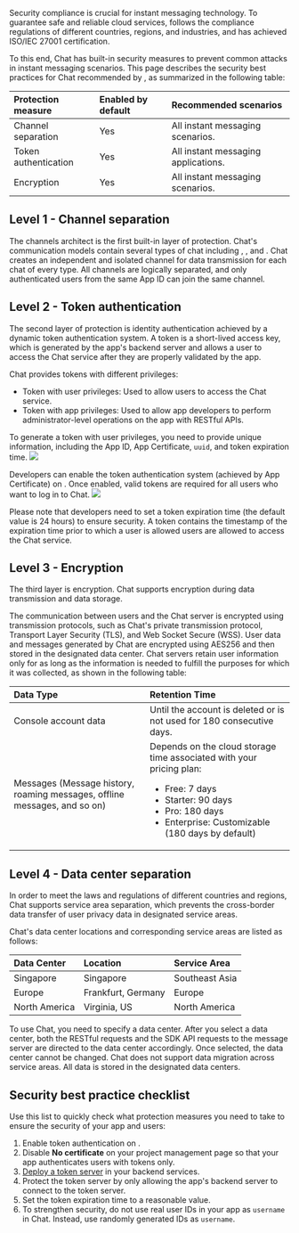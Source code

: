 
Security compliance is crucial for instant messaging technology. To guarantee safe and reliable cloud services, <Vg k="COMPANY"/> follows the compliance regulations of different countries, regions, and industries, and has achieved ISO/IEC 27001 certification.

To this end, Chat has built-in security measures to prevent common attacks in instant messaging scenarios. This page describes the security best practices for Chat recommended by <Vg k="COMPANY"/>, as summarized in the following table:

| Protection measure   | Enabled by default | Recommended scenarios               |
| :------------------- | :------- | :--------------------- |
| Channel separation | Yes  | All instant messaging scenarios.                                  |
| Token authentication | Yes  | All instant messaging applications. |
| Encryption | Yes  | All instant messaging scenarios.                                  |

## Level 1 - Channel separation
The channels architect is the first built-in layer of protection. Chat's communication models contain several types of chat including <Vg k="CHAT_ONE"/>, <Vg k="CHAT_GROUP"/>, and <Vg k="CHAT_ROOM"/>. Chat creates an independent and isolated channel for data transmission for each chat of every type. All channels are logically separated, and only authenticated users from the same App ID can join the same channel.

## Level 2 - Token authentication
The second layer of protection is identity authentication achieved by a dynamic token authentication system. A token is a short-lived access key, which is generated by the app's backend server and allows a user to access the Chat service after they are properly validated by the app.

Chat provides tokens with different privileges:
- Token with user privileges: Used to allow users to access the Chat service.
- Token with app privileges: Used to allow app developers to perform administrator-level operations on the app with RESTful APIs.

To generate a token with user privileges, you need to provide unique information, including the App ID, App Certificate, `uuid`, and token expiration time.
![](https://web-cdn.agora.io/docs-files/1665213460331)

Developers can enable the token authentication system (achieved by App Certificate) on <Link to="{{Global.AGORA_CONSOLE_URL}}"><Vg k="CONSOLE" /></Link>. Once enabled, valid tokens are required for all users who want to log in to Chat.
![](https://web-cdn.agora.io/docs-files/1665213588546)

Please note that developers need to set a token expiration time (the default value is 24 hours) to ensure security. A token contains the timestamp of the expiration time prior to which a user is allowed users are allowed to access the Chat service.                                               

## Level 3 - Encryption
The third layer is encryption. Chat supports encryption during data transmission and data storage.

The communication between users and the Chat server is encrypted using transmission protocols, such as Chat's private transmission protocol, Transport Layer Security (TLS), and Web Socket Secure (WSS). User data and messages generated by Chat are encrypted using AES256 and then stored in the designated data center. Chat servers retain user information only for as long as the information is needed to fulfill the purposes for which it was collected, as shown in the following table:

| Data Type              | Retention Time                                                              |
|:-----------------------------------------|:--------------------------------------------------------------------------------------|
| Console account data  | Until the account is deleted or is not used for 180 consecutive days. |
| Messages (Message history, roaming messages, offline messages, and so on) | Depends on the cloud storage time associated with your pricing plan:<ul><li>Free: 7 days</li><li>Starter: 90 days</li><li>Pro: 180 days</li><li>Enterprise: Customizable (180 days by default)</li></ul> |


## Level 4 - Data center separation

In order to meet the laws and regulations of different countries and regions, Chat supports service area separation, which prevents the cross-border data transfer of user privacy data in designated service areas.

Chat's data center locations and corresponding service areas are listed as follows:

| Data Center    | Location           | Service Area   |
| :------------- | :----------------- | :------------- |
| Singapore      | Singapore          | Southeast Asia |
| Europe         | Frankfurt, Germany | Europe         |
| North America  | Virginia, US       | North America  |

To use Chat, you need to specify a data center. After you select a data center, both the RESTful requests and the SDK API requests to the message server are directed to the data center accordingly.
Once selected, the data center cannot be changed. Chat does not support data migration across service areas. All data is stored in the designated data centers.

## Security best practice checklist
Use this list to quickly check what protection measures you need to take to ensure the security of your app and users:

1. Enable token authentication on <Link to="{{Global.AGORA_CONSOLE_URL}}"><Vg k="CONSOLE" /></Link>.
2. Disable **No certificate** on your project management page so that your app authenticates users with tokens only.
3. [Deploy a token server](../develop/authentication#deploy-a-token-server) in your backend services.
4. Protect the token server by only allowing the app's backend server to connect to the token server.
5. Set the token expiration time to a reasonable value. 
6. To strengthen security, do not use real user IDs in your app as `username` in Chat. Instead, use randomly generated IDs as `username`.


